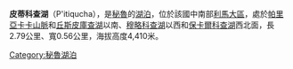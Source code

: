 {{coord|12|03|06|S|76|01|52|W|type:waterbody_region:PE|display=title}}

'''皮蒂科查湖'''（P'itiqucha），是[[秘魯|秘魯]]的[[湖泊|湖泊]]，位於該國中南部[[利馬大區|利馬大區]]，處於[[帕里亞卡卡山脈|帕里亞卡卡山脈]]和[[丘斯皮庫查湖_(瓦羅奇里)|丘斯皮庫查湖]]以南、[[穆略科查湖|穆略科查湖]]以西和[[保卡爾科查湖|保卡爾科查湖]]西北面，長2.79公里、寬0.56公里，海拔高度4,410米。

{{Peru-geo-stub}}
[[Category:秘魯湖泊|Category:秘魯湖泊]]